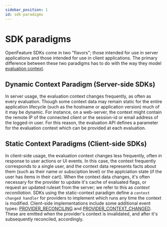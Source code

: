 ```yaml
---
sidebar_position: 1
id: sdk-paradigms
---
```


# SDK paradigms

OpenFeature SDKs come in two "flavors"; those intended for use in server applications and those intended for use in client applications.
The primary difference between these two paradigms has to do with the way they model [evaluation context](/specification/sections/evaluation-context).

## Dynamic Context Paradigm (Server-side SDKs)

In server usage, the evaluation context changes frequently, as often as every evaluation.
Though some context data may remain static for the entire application lifecycle (such as the hostname or application version) much of it may be dynamic.
For instance, on a web-server, the context might contain the remote IP of the connected client or the session-id or email address of the logged-in user.
For this reason, the evaluation API defines a parameter for the evaluation context which can be provided at each evaluation.

## Static Context Paradigms (Client-side SDKs)

In client-side usage, the evaluation context changes less frequently, often in response to user actions or UI events.
In this case, the context frequently corresponds to a single user, and the context data represents facts about them (such as their name or subsciption level) or the applciation state (if the user has items in their cart).
When the context data changes, it's often necessary for the provider to update it's cache of evaluated flags, or request an updated ruleset from the server; we refer to this as _context reconiliation_.
SDKs using the static-context paradigm define a `context changed handler` for providers to implement which runs any time the context is modified.
Client-side implementations include some additional event types: [PROVIDER_RECONCILING](/docs/reference/concepts/events#provider_reconciling-static-contextclient-side-only) and [PROVIDER_CONTEXT_CHANGED](/docs/reference/concepts/events#provider_context_changed-static-contextclient-side-only).
These are emitted when the provider's context is invalidated, and after it's subsequently reconciled, accordingly.
